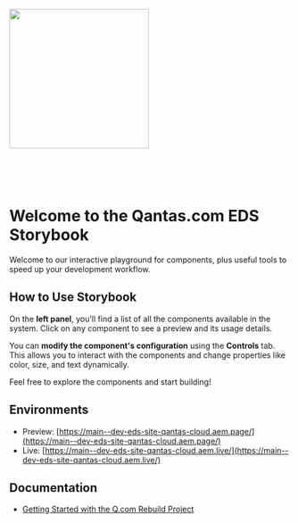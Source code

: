 
<Meta title="Introduction" />

<img
  src="https://www.qantas.com/content/dam/qantas/logos/qantas-masterbrand-logo-40px.svg"
  width="250"
/>

<br />
<br />
<br />

# Welcome to the Qantas.com EDS Storybook

Welcome to our interactive playground for components, plus useful tools to speed up your development workflow.

## How to Use Storybook

On the **left panel**, you'll find a list of all the components available in the system. Click on any component to see a preview and its usage details.

You can **modify the component's configuration** using the **Controls** tab. This allows you to interact with the components and change properties like color, size, and text dynamically.

Feel free to explore the components and start building!

## Environments

- Preview: [https://main--dev-eds-site-qantas-cloud.aem.page/](https://main--dev-eds-site-qantas-cloud.aem.page/)
- Live: [https://main--dev-eds-site-qantas-cloud.aem.live/](https://main--dev-eds-site-qantas-cloud.aem.live/)

## Documentation

- [Getting Started with the Q.com Rebuild Project](https://qantas.atlassian.net/wiki/x/Irf_Gg)
